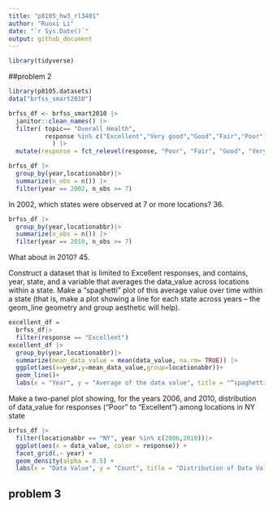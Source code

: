 ```yaml
---
title: "p8105_hw3_rl3401"
author: "Ruoxi Li"
date: "`r Sys.Date()`"
output: github_document
---
```

```r
library(tidyverse)
```

##problem 2

```r
library(p8105.datasets)
data("brfss_smart2010") 
```

```r
brfss_df <- brfss_smart2010 |>
  janitor::clean_names() |>
  filter( topic== "Overall Health",
          response %in% c("Excellent","Very good","Good","Fair","Poor")
            ) |>
  mutate(response = fct_relevel(response, "Poor", "Fair", "Good", "Very good", "Excellent"))
```


```r
brfss_df |>
  group_by(year,locationabbr)|>
  summarize(n_obs = n()) |>
  filter(year == 2002, n_obs >= 7)
```

In 2002, which states were observed at 7 or more locations? 36.

```r
brfss_df |>
  group_by(year,locationabbr)|>
  summarize(n_obs = n()) |>
  filter(year == 2010, n_obs >= 7)
```

What about in 2010? 45.

Construct a dataset that is limited to Excellent responses, and contains, year, state, and a variable that averages the data_value across locations within a state. Make a “spaghetti” plot of this average value over time within a state (that is, make a plot showing a line for each state across years – the geom_line geometry and group aesthetic will help).

```r
excellent_df = 
  brfss_df|>
  filter(response == "Excellent") 
excellent_df |>
  group_by(year,locationabbr)|>
  summarize(mean_data_value = mean(data_value, na.rm= TRUE)) |>    
  ggplot(aes(x=year,y=mean_data_value,group=locationabbr))+
  geom_line()+
  labs(x = "Year", y = "Average of the data value", title = "“spaghetti” plot of this average value over time within a state ")
```


Make a two-panel plot showing, for the years 2006, and 2010, distribution of data_value for responses (“Poor” to “Excellent”) among locations in NY state

```r
brfss_df |>
  filter(locationabbr == "NY", year %in% c(2006,2010))|>
  ggplot(aes(x = data_value, color = response)) +
  facet_grid(.~ year) +
  geom_density(alpha = 0.5) +
  labs(x = "Data Value", y = "Count", title = "Distribution of Data Value by Year in NY State") 
```
## problem 3

